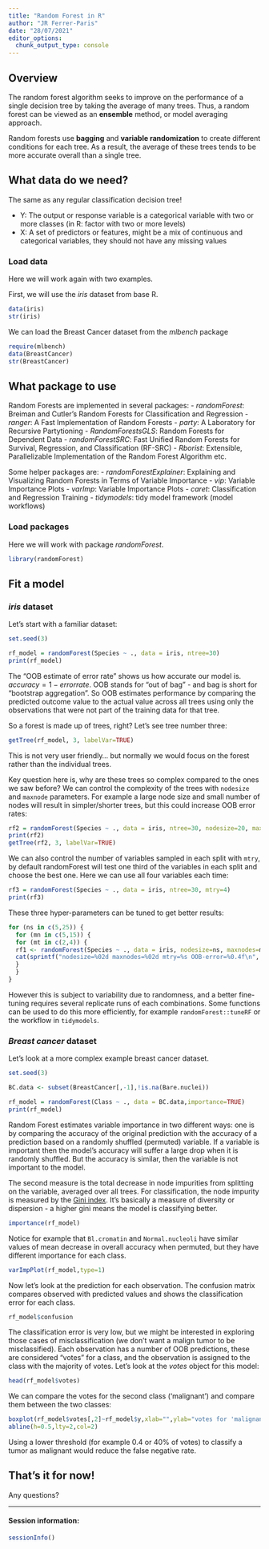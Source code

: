 ```yaml
---
title: "Random Forest in R"
author: "JR Ferrer-Paris"
date: "28/07/2021"
editor_options:
  chunk_output_type: console
---
```


## Overview

The random forest algorithm seeks to improve on the performance of a single decision tree by taking the average of many trees. Thus, a random forest can be viewed as an **ensemble** method, or model averaging approach.

Random forests use **bagging** and **variable randomization** to create different conditions for each tree. As a result, the average of these trees tends to be more accurate overall than a single tree.

## What data do we need?

The same as any regular classification decision tree!

- Y: The output or response variable is a categorical variable with two or more classes (in R: factor with two or more levels)
- X: A set of predictors or features, might be a mix of continuous and categorical variables, they should not have any missing values

### Load data

Here we will work again with two examples.

First, we will use the _iris_ dataset from base R.
```r
data(iris)
str(iris)
```

We can load the Breast Cancer dataset from the _mlbench_ package
```r
require(mlbench)
data(BreastCancer)
str(BreastCancer)
```

## What package to use

Random Forests are implemented in several packages:
- _randomForest_: Breiman and Cutler's Random Forests for Classification and Regression
- _ranger_: A Fast Implementation of Random Forests
- _party_: A Laboratory for Recursive Partytioning
- _RandomForestsGLS_: Random Forests for Dependent Data
- _randomForestSRC_: Fast Unified Random Forests for Survival, Regression, and Classification (RF-SRC)
- _Rborist_: Extensible, Parallelizable Implementation of the Random Forest Algorithm
 etc.

Some helper packages are:
- _randomForestExplainer_: Explaining and Visualizing Random Forests in Terms of Variable Importance
- _vip_: Variable Importance Plots
- _varImp_: Variable Importance Plots
- _caret_: Classification and Regression Training
- _tidymodels_: tidy model framework (model workflows)

### Load packages

Here we will work with package _randomForest_.

```r
library(randomForest)
```


## Fit a model

### _iris_ dataset
Let's start with a familiar dataset:

```r
set.seed(3)

rf_model = randomForest(Species ~ ., data = iris, ntree=30)
print(rf_model)
```

The "OOB estimate of error rate" shows us how accurate our model is. $accuracy = 1 - error rate$. OOB stands for "out of bag" - and bag is short for "bootstrap aggregation". So OOB estimates performance by comparing the predicted outcome value to the actual value across all trees using only the observations that were not part of the training data for that tree.

So a forest is made up of trees, right? Let's see tree number three:
```r
getTree(rf_model, 3, labelVar=TRUE)
```

This is not very user friendly... but normally we would focus on the forest rather than the individual trees.

Key question here is, why are these trees so complex compared to the ones we saw before? We can control the complexity of the trees with `nodesize` and `maxnode` parameters. For example a large node size and small number of nodes will result in simpler/shorter trees, but this could increase OOB error rates:

```r
rf2 = randomForest(Species ~ ., data = iris, ntree=30, nodesize=20, maxnodes=5)
print(rf2)
getTree(rf2, 3, labelVar=TRUE)
```

We can also control the number of variables sampled in each split with `mtry`, by default randomForest will test one third of the variables in each split and choose the best one. Here we can use all four variables each time:

```r
rf3 = randomForest(Species ~ ., data = iris, ntree=30, mtry=4)
print(rf3)
```

These three hyper-parameters can be tuned to get better results:

```r
for (ns in c(5,25)) {
  for (mn in c(5,15)) {
  for (mt in c(2,4)) {
  rf1 <- randomForest(Species ~ ., data = iris, nodesize=ns, maxnodes=mn, mtry=mt, ntree=30)
  cat(sprintf("nodesize=%02d maxnodes=%02d mtry=%s OOB-error=%0.4f\n", ns, mn,mt, rf1$err.rate[30,"OOB"]))
  }
  }
}
```

However this is subject to variability due to randomness, and a better fine-tuning requires several replicate runs of each combinations. Some functions  can be used to do this more efficiently, for example `randomForest::tuneRF` or the workflow in `tidymodels`.

### _Breast cancer_ dataset

Let's look at a more complex example breast cancer dataset.

```r
set.seed(3)

BC.data <- subset(BreastCancer[,-1],!is.na(Bare.nuclei))

rf_model = randomForest(Class ~ ., data = BC.data,importance=TRUE)
print(rf_model)
```

Random Forest estimates variable importance in two different ways: one is by comparing the accuracy of the original prediction with the accuracy of a prediction based on a randomly shuffled (permuted) variable. If a variable is important then the model's accuracy will suffer a large drop when it is randomly shuffled. But the accuracy is similar, then the variable is not important to the model.

The second measure is the total decrease in node impurities from splitting on the variable, averaged over all trees. For classification, the node impurity is measured by the [Gini index](https://en.wikipedia.org/wiki/Gini_coefficient). It's basically a measure of diversity or dispersion - a higher gini means the model is classifying better.

```r
importance(rf_model)
```

Notice for example that `Bl.cromatin` and `Normal.nucleoli` have similar values of mean decrease in overall accuracy when permuted, but they have different importance for each class.

```r
varImpPlot(rf_model,type=1)
```

Now let's look at the prediction for each observation. The confusion matrix compares observed with predicted values and shows the classification error for each class.

```r
rf_model$confusion
```

The classification error is very low, but we might be interested in exploring those cases of misclassification (we don't want a malign tumor to be misclassified). Each observation has a number of OOB predictions, these are considered "votes" for a class, and the observation is assigned to the class with the majority of votes. Let's look at the _votes_ object for this model:

```r
head(rf_model$votes)
```

We can compare the votes for the second class ('malignant') and compare them between the two classes:

```r
boxplot(rf_model$votes[,2]~rf_model$y,xlab="",ylab="votes for 'malignant'")
abline(h=0.5,lty=2,col=2)
```

Using a lower threshold (for example 0.4 or 40% of votes) to classify a tumor as malignant would reduce the false negative rate.


## That's it for now!

Any questions?

---

#### Session information:
```r
sessionInfo()
```
